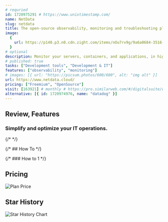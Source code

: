 ```yaml
---
# requried
id: 1720975291 # https://www.unixtimestamp.com/
name: NetData
slug: netdata
title: The open-source observability, monitoring and troubleshooting platform everyone needs
image:
  {
    url: https://p140.p3.n0.cdn.zight.com/items/nOu7rv9g/9a6a0684-3516-4436-acc1-849f96d038bb.jpg,
  }
# optional
description: Monitor your servers, containers, and applications, in high-resolution and in real-time.
# published: true
tasks: ["Development tools", "Development & IT"]
features: ["observability", "monitoring"]
# images: [{ url: "https://picsum.photos/600/600", alt: "img alt" }]
url: https://www.netdata.cloud/
pricing: ["Freemium", "OpenSource"]
visit: [163921] # monthly # https://pro.similarweb.com/#/digitalsuite/websiteanalysis/home
alternative: [{ id: 1720974976, name: "datadog" }]
---
```


## Review, Features

### Simplify and optimize your IT operations.

{/* <DetailYoutube videoId="" startTime={0} /> */}

{/* ## How To */}

{/* ### How to 1 */}

## Pricing

<Img
  src="https://p140.p3.n0.cdn.zight.com/items/wbuxdb8G/1ab04fc7-a24a-4c70-81b2-8400bcf6acf9.jpg"
  alt="Plan Price"
/>

## Star History

![Star History Chart](https://api.star-history.com/svg?repos=netdata/netdata)
